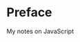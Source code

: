 # Preface {.unnumbered}

::: {.callout-note appearance="default" collapse="false"}
My notes on JavaScript
:::